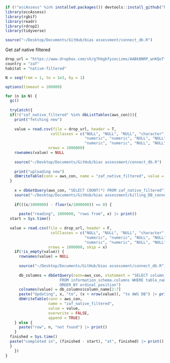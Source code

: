 ```r
if (!"occAssess" %in% installed.packages()) devtools::install_github("https://github.com/robboyd/occAssess")
library(occAssess)
library(rgbif)
library(readr)
library(rdrop2)
library(tidyverse)

source("~/Desktop/Documents/GitHub/bias assessment/connect_db.R")
```

Get zaf native filtered

```r
drop_url = "https://www.dropbox.com/sh/g7hbgbfyzocizmx/AABkBNRP_wnKQoTf2eMdUn9pa/ZAF/ZAF-native-filtered.csv?dl=1"
country = "zaf"
habitat = "native-filtered"

N = seq(from = 1, to = 1e3, by = 1)

options(timeout = 100000)

for (n in N) {
  gc()
  
  tryCatch({
  if(!("zaf_native_filtered" %in% dbListTables(aws_con))){
    print("fetching new")
    
    value = read.csv(file = drop_url, header = T,
                    colClasses = c("NULL", "NULL", "NULL", "character","NULL", "NULL", "NULL", "NULL", 
                                   "numeric", "numeric", "NULL", "NULL", "numeric", "NULL",
                                   "numeric", "numeric", "NULL", "NULL", "NULL", "NULL", "NULL", "NULL", "NULL"),
                   nrows = 1000000)
    rownames(value) = NULL
    
    source("~/Desktop/Documents/GitHub/bias assessment/connect_db.R")
    
    print("uploading new")
    dbWriteTable(conn = aws_con, name = "zaf_native_filtered", value = value)
  } 
  
    x = dbGetQuery(aws_con, "SELECT COUNT(*) FROM zaf_native_filtered")$count
    source("~/Desktop/Documents/GitHub/bias assessment/killing_DB_connections.R")
    
    if(((x/1000000) - floor(x/1000000)) == 0) {
      
      paste("reading", 1000000, "rows from", x) |> print()
  start = Sys.time()
  
  value = read.csv(file = drop_url, header = F,
                    colClasses = c("NULL", "NULL", "NULL", "character","NULL", "NULL", "NULL", "NULL", 
                                   "numeric", "numeric", "NULL", "NULL", "numeric", "NULL",
                                   "numeric", "numeric", "NULL", "NULL", "NULL", "NULL", "NULL", "NULL", "NULL"),
                   nrows = 1000000, skip = x)
    if(!is_empty(value)) {
      rownames(value) = NULL
    
      source("~/Desktop/Documents/GitHub/bias assessment/connect_db.R")
      
      db_columns = dbGetQuery(conn=aws_con, statement = "SELECT column_name 
                        FROM information_schema.columns WHERE table_name = 'zaf_native_filtered' 
                        ORDER BY ordinal_position")
      colnames(value) = db_columns$column_name[2:7]
      paste("Updating", x, "to", (x + nrow(value)), "to AWS DB") |> print()
      dbWriteTable(conn = aws_con, 
                   name = "zaf_native_filtered", 
                   value = value, 
                   overwrite = FALSE,
                   append = TRUE)
    } else {
      paste("row", n, "not found") |> print() 
    }
  finished = Sys.time()
  paste("completed in", (finished - start), "at", finished) |> print()
  }
    })
}
```
